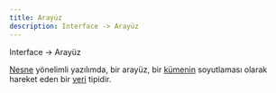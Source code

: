 ```yaml
---
title: Arayüz
description: Interface -> Arayüz
---
```


Interface -> Arayüz

[Nesne](/tonga/tr/yazilim/nesne) yönelimli yazılımda, bir arayüz, bir [kümenin](/tonga/tr/yazilim/küme) soyutlaması olarak hareket eden bir [veri](/tonga/tr/yazilim/veri) tipidir.